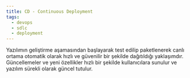 ```yaml
---
title: CD - Continuous Deployment
tags:
  - devops
  - sdlc
  - deployment
---
```


Yazılımın geliştirme aşamasından başlayarak test edilip paketlenerek canlı ortama otomatik olarak hızlı ve güvenilir bir şekilde dağıtıldığı yaklaşımdır. Güncellemeler ve yeni özellikler hızlı bir şekilde kullanıcılara sunulur ve yazılım sürekli olarak güncel tutulur.

